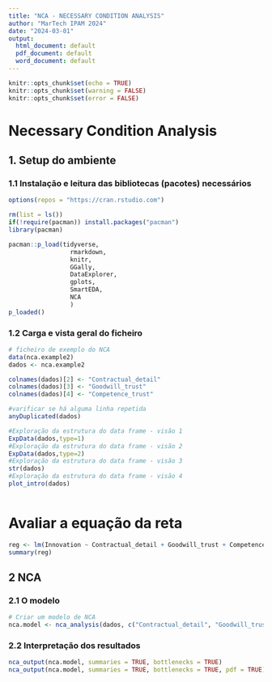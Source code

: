 ---
title: "NCA - NECESSARY CONDITION ANALYSIS"
author: "MarTech IPAM 2024"
date: "2024-03-01"
output:
  html_document: default
  pdf_document: default
  word_document: default
---

```{r setup, }
knitr::opts_chunk$set(echo = TRUE)
knitr::opts_chunk$set(warning = FALSE)
knitr::opts_chunk$set(error = FALSE)


```

# Necessary Condition Analysis  

## 1. Setup do ambiente

### 1.1 Instalação e leitura das bibliotecas (pacotes) necessários
```{r}

options(repos = "https://cran.rstudio.com")

rm(list = ls())
if(!require(pacman)) install.packages("pacman")
library(pacman)

pacman::p_load(tidyverse,
                 rmarkdown, 
                 knitr, 
                 GGally, 
                 DataExplorer,
                 gplots,
                 SmartEDA,
                 NCA
                 )
p_loaded()

```

### 1.2 Carga e vista geral do ficheiro

```{r}

# ficheiro de exemplo do NCA
data(nca.example2)
dados <- nca.example2

colnames(dados)[2] <- "Contractual_detail"
colnames(dados)[3] <- "Goodwill_trust"
colnames(dados)[4] <- "Competence_trust"

#varificar se há alguma linha repetida
anyDuplicated(dados)

#Exploração da estrutura do data frame - visão 1
ExpData(dados,type=1) 
#Exploração da estrutura do data frame - visão 2
ExpData(dados,type=2) 
#Exploração da estrutura do data frame - visão 3
str(dados) 
#Exploração da estrutura do data frame - visão 4
plot_intro(dados)



```
# Avaliar a equação da reta
```{r}
reg <- lm(Innovation ~ Contractual_detail + Goodwill_trust + Competence_trust, dados)
summary(reg)
```


## 2 NCA

### 2.1 O modelo
```{r}

# Criar um modelo de NCA
nca.model <- nca_analysis(dados, c("Contractual_detail", "Goodwill_trust","Competence_trust"), "Innovation",  bottleneck.x = "percentage", bottleneck.y = "percentage", test.rep = 1000)


```

### 2.2 Interpretação dos resultados
```{r}
nca_output(nca.model, summaries = TRUE, bottlenecks = TRUE)
nca_output(nca.model, summaries = TRUE, bottlenecks = TRUE, pdf = TRUE)
```




